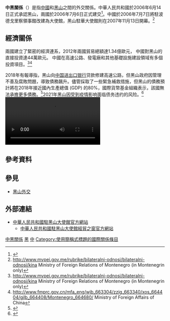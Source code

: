 {{noteTA
|1=zh-cn:中黑; zh-hk:中黑; zh-tw:中國－蒙特內哥羅;
|2=zh-cn:黑山; zh-hk:黑山; zh-tw:蒙特內哥羅;
}}
{{not|中華民國與蒙特內哥羅關係}}
{{About|中华人民共和国与黑山关系|其他「中」字國家與「蒙」字國家（臺灣譯名）的外交關係|中蒙关系 (消歧义)}}
{{Infobox bilateral relations|中黑|China|Montenegro
| map = China Montenegro Locator.png
| mission1 = [[中國駐黑山大使館|中國駐黑山大使館]]
| mission2 = [[黑山駐華大使館|黑山駐華大使館]]
| envoytitle1 = [[中国驻黑山大使列表|大使]]
| envoy1 = [[]]
| envoytitle2 = [[黑山驻华大使列表|大使]]
| envoy2 = [[]]<ref>{{cite web |title = 驻华大使到任顺序及递交国书日期 |url = https://www.mfa.gov.cn/web/lbfw_673061/fgzl_673083/202201/t20220114_10495616.shtml |publisher = 中华人民共和国外交部 |access-date = 2022-02-15 |archive-date = 2022-02-15 |archive-url = https://web.archive.org/web/20220215180551/https://www.mfa.gov.cn/web/lbfw_673061/fgzl_673083/202201/t20220114_10495616.shtml }}</ref>
}}

'''中黑關係'''（{{lang-cnr|Односи Кина и Црне Горе}}）是指[[中华人民共和国|中國]]和[[蒙特內哥羅|黑山]]之間的外交關係。中華人民共和國於2006年6月14日正式承認黑山，兩國於2006年7月6日正式建交<ref>{{cite web|title=中国和黑山正式建交|url=http://politics.people.com.cn/GB/1027/4567830.html|accessdate=2015-05-07|publisher=人民網|dead-url=no|archive-date=2016-03-04|archive-url=https://web.archive.org/web/20160304090203/http://politics.people.com.cn/GB/1027/4567830.html}}</ref>。中國於2006年7月7日將駐波德戈里察領事館改建為大使館，黑山駐華大使館則在2007年11月13日開幕。<ref name="kina">http://www.mvpei.gov.me/rubrike/bilateralni-odnosi/bilateralni-odnosi/kina {{Wayback|url=http://www.mvpei.gov.me/rubrike/bilateralni-odnosi/bilateralni-odnosi/kina |date=20160224102328 }} Ministry of Foreign Relations of Montenegro (in Montenegrin only)</ref>

== 經濟關係 ==
兩國建立了緊密的經濟連系，2012年兩國貿易總額達1.34億歐元， 中國對黑山的直接投資達44萬歐元。 中國在高速公路、發電廠和其他基礎設施建設領域有多個投資項目。<ref name="kina2">http://www.mvpei.gov.me/rubrike/bilateralni-odnosi/bilateralni-odnosi/kina {{Wayback|url=http://www.mvpei.gov.me/rubrike/bilateralni-odnosi/bilateralni-odnosi/kina |date=20160224102328 }} Ministry of Foreign Relations of Montenegro (in Montenegrin only)</ref><ref>http://www.fmprc.gov.cn/mfa_eng/wjb_663304/zzjg_663340/xos_664404/gjlb_664408/Montenegro_664680/ {{Wayback|url=http://www.fmprc.gov.cn/mfa_eng/wjb_663304/zzjg_663340/xos_664404/gjlb_664408/Montenegro_664680/ |date=20140828183517 }} Ministry of Foreign Affairs of China</ref>

2018年有報導指，黑山向[[中国进出口银行|中国进出口银行]]贷款修建高速公路，但黑山政府因管理不善及腐敗問題，導致債務飆升。儘管採取了一些緊急補救措施，但黑山的債務預計將在2018年接近國內生產總值 (GDP) 的80%，國際貨幣基金組織表示，該國無法承擔更多債務。<ref name=":1">{{Cite news|last=Vasovic|first=Noah Barkin, Aleksandar|date=2018-07-16|title=Chinese 'highway to nowhere' haunts Montenegro|language=en|work=Reuters|url=https://www.reuters.com/article/us-china-silkroad-europe-montenegro-insi-idUSKBN1K60QX|access-date=2021-04-12|archive-date=2021-04-12|archive-url=https://web.archive.org/web/20210412073606/https://www.reuters.com/article/us-china-silkroad-europe-montenegro-insi-idUSKBN1K60QX}}</ref>2021年黑山因受到疫情影响面临债务违约的风险。<ref name=":0">{{Cite news|last=Hopkins|first=Valerie|date=11 April 2021|title=Montenegro calls for EU help over $1bn Chinese highway loan|work=ft.com|url=https://www.ft.com/content/3dd7a516-5352-4f48-bfac-236e43b2342d|access-date=12 April 2021|archive-date=2021-04-11|archive-url=https://web.archive.org/web/20210411215856/https://www.ft.com/content/3dd7a516-5352-4f48-bfac-236e43b2342d}}</ref>[[File:2021年2月9日_黑山驻华大使：任何困难都无法阻止黑山与中国的合作.webm|2021年2月9日 黑山驻华大使：任何困难都无法阻止黑山与中国的合作]]

== 參考資料 ==
{{Reflist|2}}

== 參見 ==
{{Portal box|國際關係|中國|中華人民共和國|蒙特內哥羅|歐洲|image4=Flag of Montenegro.svg}}
* [[黑山外交|黑山外交]]

== 外部連結 ==
* [http://me.china-embassy.gov.cn/chn/ 中華人民共和國駐黑山大使館官方網站] {{Wayback|url=http://me.china-embassy.gov.cn/chn/ |date=20220428194818 }}{{zh-cn icon}}{{cnr icon}}
** [http://me.mofcom.gov.cn/ 中華人民共和國駐黑山大使館經貿之窗官方網站] {{Wayback|url=http://me.mofcom.gov.cn/ |date=20201105131842 }}{{zh-cn icon}}

{{中華人民共和國外交}}
{{黑山外交}}
[[Category:中黑關係|]]
[[Category:中歐關係|黑]]
[[Category:黑山雙邊關係|中]]
[[Category:使用簡稱式標題的國際關係條目|Category:使用簡稱式標題的國際關係條目]]